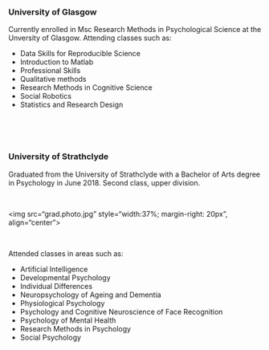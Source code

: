 ### University of Glasgow

Currently enrolled in Msc Research Methods in Psychological Science at the Unversity of Glasgow. 
Attending classes such as:


* Data Skills for Reproducible Science
* Introduction to Matlab
*	Professional Skills
*	Qualitative methods
*	Research Methods in Cognitive Science
*	Social Robotics
*	Statistics and Research Design

&nbsp;

&nbsp;


### University of Strathclyde 

Graduated from the University of Strathclyde with a  Bachelor of Arts degree in Psychology in June 2018. Second class, upper division. 

&nbsp;

<img src="grad.photo.jpg" style="width:37%; margin-right: 20px", align="center">
&nbsp;

&nbsp;




Attended classes in areas such as:


* Artificial Intelligence
* Developmental Psychology
* Individual Differences
* Neuropsychology of Ageing and Dementia
* Physiological Psychology
* Psychology and Cognitive Neuroscience of Face Recognition
* Psychology of Mental Health
* Research Methods in Psychology
* Social Psychology




